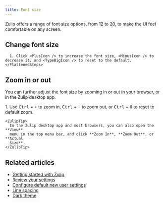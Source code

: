 ```yaml
---
title: Font size
---
```






Zulip offers a range of font size options, from 12 to 20, to make the UI
feel comfortable on any screen.

## Change font size

<Tabs>
  <TabItem label="Desktop/Web">
    <FlattenedSteps>
      <PersonalMenu />

      1. Click <PlusIcon /> to increase the font size, <MinusIcon /> to decrease it, and <TypeBigIcon /> to reset to the default.
    </FlattenedSteps>
  </TabItem>
</Tabs>

## Zoom in or out

You can further adjust the font size by zooming in or out in your browser, or in
the Zulip desktop app.

<Tabs>
  <TabItem label="Desktop/Web">
    <Steps>
      1. Use <kbd>Ctrl</kbd> + <kbd>+</kbd> to zoom in, <kbd>Ctrl</kbd> + <kbd>-</kbd>
         to zoom out, or <kbd>Ctrl</kbd> + <kbd>0</kbd> to reset to default zoom.
    </Steps>

    <ZulipTip>
      In the Zulip desktop app and most browsers, you can also open the **View**
      menu in the top menu bar, and click **Zoom In**, **Zoom Out**, or **Actual
      Size**.
    </ZulipTip>
  </TabItem>
</Tabs>

## Related articles

* [Getting started with Zulip](/help/getting-started-with-zulip)
* [Review your settings](/help/review-your-settings)
* [Configure default new user settings](/help/configure-default-new-user-settings)
* [Line spacing](/help/line-spacing)
* [Dark theme](/help/dark-theme)
